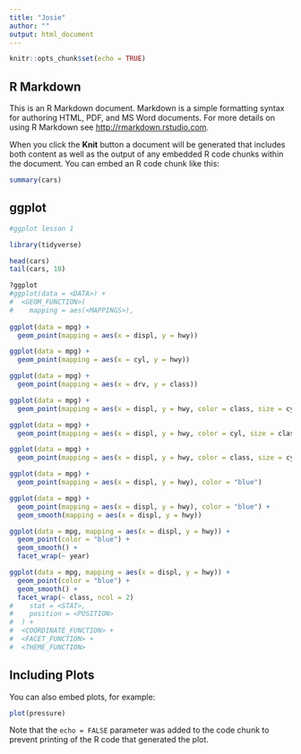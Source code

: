 ```yaml
---
title: "Josie"
author: ""
output: html_document
---
```


```r
knitr::opts_chunk$set(echo = TRUE)
```

## R Markdown

This is an R Markdown document. Markdown is a simple formatting syntax for authoring HTML, PDF, and MS Word documents. For more details on using R Markdown see <http://rmarkdown.rstudio.com>.

When you click the **Knit** button a document will be generated that includes both content as well as the output of any embedded R code chunks within the document. You can embed an R code chunk like this:

```r
summary(cars)
```

## ggplot

```r
#ggplot lesson 1

library(tidyverse)

head(cars)
tail(cars, 10)

?ggplot
#ggplot(data = <DATA>) + 
#  <GEOM_FUNCTION>(
#    mapping = aes(<MAPPINGS>),
    
ggplot(data = mpg) +
  geom_point(mapping = aes(x = displ, y = hwy))

ggplot(data = mpg) +
  geom_point(mapping = aes(x = cyl, y = hwy))

ggplot(data = mpg) +
  geom_point(mapping = aes(x = drv, y = class))

ggplot(data = mpg) +
  geom_point(mapping = aes(x = displ, y = hwy, color = class, size = cyl))

ggplot(data = mpg) +
  geom_point(mapping = aes(x = displ, y = hwy, color = cyl, size = class))

ggplot(data = mpg) +
  geom_point(mapping = aes(x = displ, y = hwy, color = class, size = cyl), shape = 1)

ggplot(data = mpg) +
  geom_point(mapping = aes(x = displ, y = hwy), color = "blue")

ggplot(data = mpg) +
  geom_point(mapping = aes(x = displ, y = hwy), color = "blue") +
  geom_smooth(mapping = aes(x = displ, y = hwy))

ggplot(data = mpg, mapping = aes(x = displ, y = hwy)) +
  geom_point(color = "blue") +
  geom_smooth() +
  facet_wrap(~ year)

ggplot(data = mpg, mapping = aes(x = displ, y = hwy)) +
  geom_point(color = "blue") +
  geom_smooth() +
  facet_wrap(~ class, ncol = 2)
#    stat = <STAT>, 
#    position = <POSITION>
#  ) +
#  <COORDINATE_FUNCTION> +
#  <FACET_FUNCTION> +
#  <THEME_FUNCTION>
```

## Including Plots

You can also embed plots, for example:

```r
plot(pressure)
```

Note that the `echo = FALSE` parameter was added to the code chunk to prevent printing of the R code that generated the plot.
